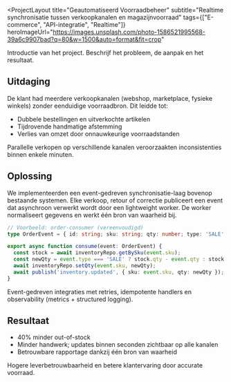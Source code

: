 <ProjectLayout
  title="Geautomatiseerd Voorraadbeheer"
  subtitle="Realtime synchronisatie tussen verkoopkanalen en magazijnvoorraad"
  tags={["E-commerce", "API-integratie", "Realtime"]}
  heroImageUrl="https://images.unsplash.com/photo-1586521995568-39a6c9907bad?q=80&w=1500&auto=format&fit=crop"
>

Introductie van het project. Beschrijf het probleem, de aanpak en het resultaat.

## Uitdaging
De klant had meerdere verkoopkanalen (webshop, marketplace, fysieke winkels) zonder eenduidige voorraadbron. Dit leidde tot:

- Dubbele bestellingen en uitverkochte artikelen
- Tijdrovende handmatige afstemming
- Verlies van omzet door onnauwkeurige voorraadstanden

<Callout type="warning" title="Belangrijk knelpunt">
Parallelle verkopen op verschillende kanalen veroorzaakten inconsistenties binnen enkele minuten.
</Callout>

## Oplossing
We implementeerden een event-gedreven synchronisatie-laag bovenop bestaande systemen. Elke verkoop, retour of correctie publiceert een event dat asynchroon verwerkt wordt door een lightweight worker. De worker normaliseert gegevens en werkt één bron van waarheid bij.

```ts
// Voorbeeld: order-consumer (vereenvoudigd)
type OrderEvent = { id: string; sku: string; qty: number; type: 'SALE' | 'RETURN' };

export async function consume(event: OrderEvent) {
  const stock = await inventoryRepo.getBySku(event.sku);
  const newQty = event.type === 'SALE' ? stock.qty - event.qty : stock.qty + event.qty;
  await inventoryRepo.setQty(event.sku, newQty);
  await publish('inventory.updated', { sku: event.sku, qty: newQty });
}
```

<Callout type="info" title="Architectuur">
Event-gedreven integraties met retries, idempotente handlers en observability (metrics + structured logging).
</Callout>

## Resultaat
- 40% minder out-of-stock
- Minder handwerk; updates binnen seconden zichtbaar op alle kanalen
- Betrouwbare rapportage dankzij één bron van waarheid

<Callout type="success" title="Impact op KPI’s">
Hogere leverbetrouwbaarheid en betere klantervaring door accurate voorraad.
</Callout>

</ProjectLayout>

